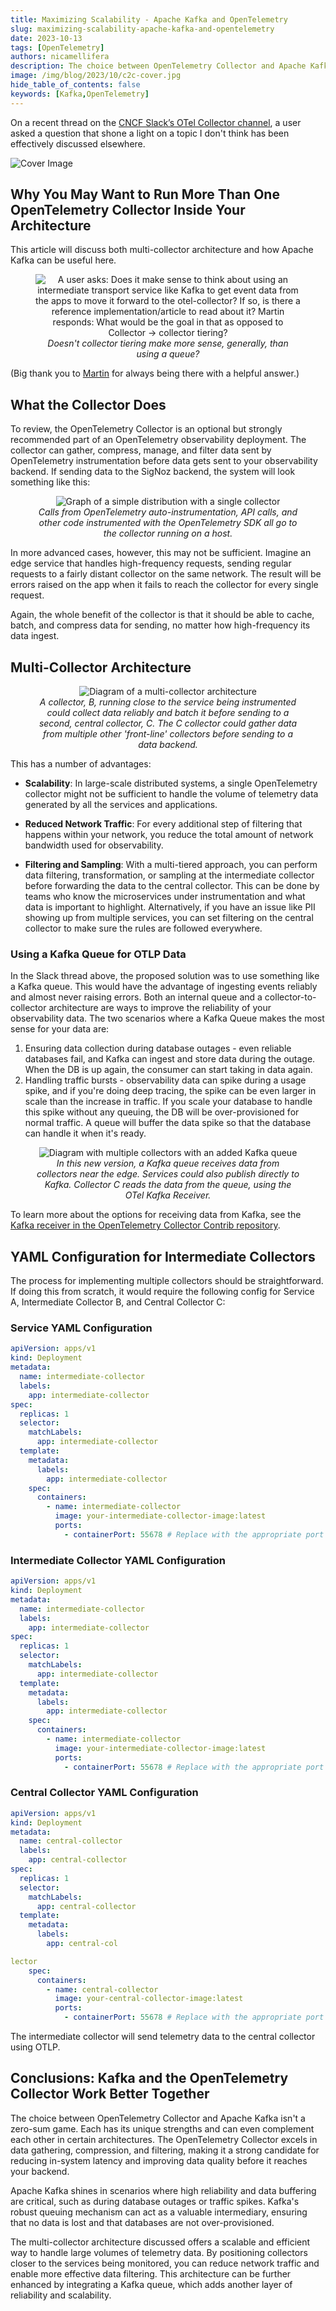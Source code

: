 ```yaml
---
title: Maximizing Scalability - Apache Kafka and OpenTelemetry
slug: maximizing-scalability-apache-kafka-and-opentelemetry
date: 2023-10-13
tags: [OpenTelemetry]
authors: nicamellifera
description: The choice between OpenTelemetry Collector and Apache Kafka isn't a zero-sum game. Each has its unique strengths and can even complement each other in certain architectures. The OpenTelemetry Collector excels in data gathering, compression, and filtering, making it a strong candidate for reducing in-system latency and improving data quality before it reaches your backend.
image: /img/blog/2023/10/c2c-cover.jpg
hide_table_of_contents: false
keywords: [Kafka,OpenTelemetry]
---
```


<head>
  <link rel="canonical" href="https://signoz.io/blog/maximizing-scalability-apache-kafka-and-opentelemetry/"/>
</head>

On a recent thread on the [CNCF Slack’s OTel Collector channel](https://slack.cncf.io/), a user asked a question that shone a light on a topic I don't think has been effectively discussed elsewhere.



![Cover Image](/img/blog/2023/10/c2c-cover.webp)

## Why You May Want to Run More Than One OpenTelemetry Collector Inside Your Architecture

This article will discuss both multi-collector architecture and how Apache Kafka can be useful here.

<figure data-zoomable align='center'>
    <img src="/img/blog/2023/10/c2c-1.webp" alt="A user asks: Does it make sense to think about using an intermediate transport service like Kafka to get event data from the apps to move it forward to the otel-collector? If so, is there a reference implementation/article to read about it? Martin responds: What would be the goal in that as opposed to Collector -> collector tiering?"/>
    <figcaption><i>Doesn't collector tiering make more sense, generally, than using a queue?</i></figcaption>
</figure>

(Big thank you to [Martin](https://www.linkedin.com/in/martin-thwaites-ab445120) for always being there with a helpful answer.)

## What the Collector Does

To review, the OpenTelemetry Collector is an optional but strongly recommended part of an OpenTelemetry observability deployment. The collector can gather, compress, manage, and filter data sent by OpenTelemetry instrumentation before data gets sent to your observability backend. If sending data to the SigNoz backend, the system will look something like this:

<figure data-zoomable align='center'>
    <img src="/img/blog/2023/10/c2c-2.webp" alt="Graph of a simple distribution with a single collector"/>
    <figcaption><i>Calls from OpenTelemetry auto-instrumentation, API calls, and other code instrumented with the OpenTelemetry SDK all go to the collector running on a host.</i></figcaption>
</figure>

In more advanced cases, however, this may not be sufficient. Imagine an edge service that handles high-frequency requests, sending regular requests to a fairly distant collector on the same network. The result will be errors raised on the app when it fails to reach the collector for every single request.

Again, the whole benefit of the collector is that it should be able to cache, batch, and compress data for sending, no matter how high-frequency its data ingest.

## Multi-Collector Architecture

<figure data-zoomable align='center'>
    <img src="/img/blog/2023/10/c2c-3.webp" alt="Diagram of a multi-collector architecture"/>
    <figcaption><i>A collector, B, running close to the service being instrumented could collect data reliably and batch it before sending to a second, central collector, C. The C collector could gather data from multiple other 'front-line' collectors before sending to a data backend.</i></figcaption>
</figure>

This has a number of advantages:

- **Scalability**: In large-scale distributed systems, a single OpenTelemetry collector might not be sufficient to handle the volume of telemetry data generated by all the services and applications.
- **Reduced Network Traffic**: For every additional step of filtering that happens within your network, you reduce the total amount of network bandwidth used for observability.

- **Filtering and Sampling**: With a multi-tiered approach, you can perform data filtering, transformation, or sampling at the intermediate collector before forwarding the data to the central collector. This can be done by teams who know the microservices under instrumentation and what data is important to highlight. Alternatively, if you have an issue like PII showing up from multiple services, you can set filtering on the central collector to make sure the rules are followed everywhere.

### Using a Kafka Queue for OTLP Data

In the Slack thread above, the proposed solution was to use something like a Kafka queue. This would have the advantage of ingesting events reliably and almost never raising errors. Both an internal queue and a collector-to-collector architecture are ways to improve the reliability of your observability data. The two scenarios where a Kafka Queue makes the most sense for your data are:

1. Ensuring data collection during database outages - even reliable databases fail, and Kafka can ingest and store data during the outage. When the DB is up again, the consumer can start taking in data again.
2. Handling traffic bursts - observability data can spike during a usage spike, and if you're doing deep tracing, the spike can be even larger in scale than the increase in traffic. If you scale your database to handle this spike without any queuing, the DB will be over-provisioned for normal traffic. A queue will buffer the data spike so that the database can handle it when it's ready.

<figure data-zoomable align='center'>
    <img src="/img/blog/2023/10/c2c-4.webp" alt="Diagram with multiple collectors with an added Kafka queue"/>
    <figcaption><i>In this new version, a Kafka queue receives data from collectors near the edge. Services could also publish directly to Kafka. Collector C reads the data from the queue, using the OTel Kafka Receiver.</i></figcaption>
</figure>

To learn more about the options for receiving data from Kafka, see the [Kafka receiver in the OpenTelemetry Collector Contrib repository](https://cloud-native.slack.com/archives/C01N6P7KR6W/p1690203259803679).

## YAML Configuration for Intermediate Collectors

The process for implementing multiple collectors should be straightforward. If doing this from scratch, it would require the following config for Service A, Intermediate Collector B, and Central Collector C:

### Service YAML Configuration

```yaml
apiVersion: apps/v1
kind: Deployment
metadata:
  name: intermediate-collector
  labels:
    app: intermediate-collector
spec:
  replicas: 1
  selector:
    matchLabels:
      app: intermediate-collector
  template:
    metadata:
      labels:
        app: intermediate-collector
    spec:
      containers:
        - name: intermediate-collector
          image: your-intermediate-collector-image:latest
          ports:
            - containerPort: 55678 # Replace with the appropriate port number
```

### Intermediate Collector YAML Configuration

```yaml
apiVersion: apps/v1
kind: Deployment
metadata:
  name: intermediate-collector
  labels:
    app: intermediate-collector
spec:
  replicas: 1
  selector:
    matchLabels:
      app: intermediate-collector
  template:
    metadata:
      labels:
        app: intermediate-collector
    spec:
      containers:
        - name: intermediate-collector
          image: your-intermediate-collector-image:latest
          ports:
            - containerPort: 55678 # Replace with the appropriate port number
```

### Central Collector YAML Configuration

```yaml
apiVersion: apps/v1
kind: Deployment
metadata:
  name: central-collector
  labels:
    app: central-collector
spec:
  replicas: 1
  selector:
    matchLabels:
      app: central-collector
  template:
    metadata:
      labels:
        app: central-col

lector
    spec:
      containers:
        - name: central-collector
          image: your-central-collector-image:latest
          ports:
            - containerPort: 55678 # Replace with the appropriate port number
```

The intermediate collector will send telemetry data to the central collector using OTLP.

## Conclusions: Kafka and the OpenTelemetry Collector Work Better Together

The choice between OpenTelemetry Collector and Apache Kafka isn't a zero-sum game. Each has its unique strengths and can even complement each other in certain architectures. The OpenTelemetry Collector excels in data gathering, compression, and filtering, making it a strong candidate for reducing in-system latency and improving data quality before it reaches your backend.

Apache Kafka shines in scenarios where high reliability and data buffering are critical, such as during database outages or traffic spikes. Kafka's robust queuing mechanism can act as a valuable intermediary, ensuring that no data is lost and that databases are not over-provisioned.

The multi-collector architecture discussed offers a scalable and efficient way to handle large volumes of telemetry data. By positioning collectors closer to the services being monitored, you can reduce network traffic and enable more effective data filtering. This architecture can be further enhanced by integrating a Kafka queue, which adds another layer of reliability and scalability.

